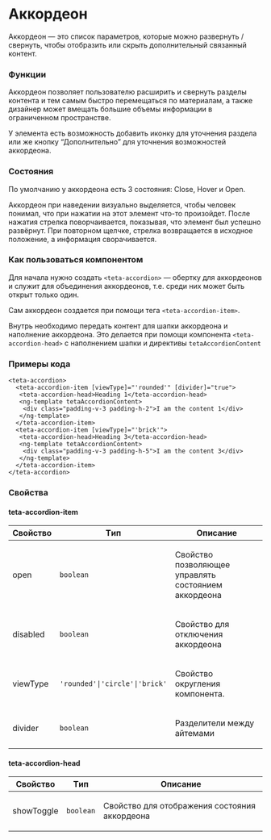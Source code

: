 
<Meta of={AccordionStories} />

# Аккордеон

Аккордеон — это список параметров, которые можно развернуть / свернуть, чтобы отобразить или скрыть дополнительный
связанный контент.

### Функции

Аккордеон позволяет пользователю расширить и свернуть разделы контента и тем самым быстро перемещаться по
материалам, а также дизайнер может вмещать большие объемы информации в ограниченном пространстве.

У элемента есть возможность добавить иконку для уточнения раздела или же кнопку “Дополнительно” для уточнения
возможностей аккордеона.

### Состояния

По умолчанию у аккордеона есть 3 состояния: Close, Hover и Open.

Аккордеон при наведении визуально выделяется, чтобы человек понимал, что при нажатии на этот элемент что-то
произойдет. После нажатия стрелка поворчаивается, показывая, что элемент был успешно развёрнут. При повторном
щелчке, стрелка возвращается в исходное положение, а информация сворачивается.

### Как пользоваться компонентом

Для начала нужно создать `<teta-accordion>` — обертку для аккордеонов и служит для объединения
аккордеонов, т.е. среди них может быть открыт только один.

Сам аккордеон создается при помощи тега `<teta-accordion-item>`.

Внутрь необходимо передать контент для шапки аккордеона и наполнение аккордеона. Это делается при помощи
компонента `<teta-accordion-head>` с наполнением шапки и директивы `tetaAccordionContent`

### Примеры кода

```
<teta-accordion>
  <teta-accordion-item [viewType]="'rounded'" [divider]="true">
   <teta-accordion-head>Heading 1</teta-accordion-head>
   <ng-template tetaAccordionContent>
    <div class="padding-v-3 padding-h-2">I am the content 1</div>
   </ng-template>
  </teta-accordion-item>
  <teta-accordion-item [viewType]="'brick'">
   <teta-accordion-head>Heading 3</teta-accordion-head>
   <ng-template tetaAccordionContent>
    <div class="padding-v-3 padding-h-5">I am the content 3</div>
   </ng-template>
  </teta-accordion-item>
</teta-accordion>
```

### Свойства

#### teta-accordion-item

<table>
  <thead>
    <tr>
      <th>Свойство</th>
      <th>Tип</th>
      <th>Описание</th>
    </tr>
  </thead>
  <tbody>
    <tr>
      <td class="text-align-center">
        <p>open</p>
      </td>
      <td class="text-align-center">
        <code>boolean</code>
      </td>
      <td class="text-align-center">
        <p>Свойство позволяющее управлять состоянием аккордеона</p>
      </td>
    </tr>
    <tr>
      <td class="text-align-center">
        <p>disabled</p>
      </td>
      <td class="text-align-center">
        <code>boolean</code>
      </td>
      <td class="text-align-center">
        <p>Свойство для отключения аккордеона</p>
      </td>
    </tr>
    <tr>
      <td class="text-align-center">
        <p>viewType</p>
      </td>
      <td class="text-align-center">
        <code>'rounded'|'circle'|'brick'</code>
      </td>
      <td class="text-align-center">
        <p>Свойство округления компонента.</p>
      </td>
    </tr>
    <tr>
      <td class="text-align-center">
        <p>divider</p>
      </td>
      <td class="text-align-center">
        <code>boolean</code>
      </td>
      <td class="text-align-center">
        <p>Разделители между айтемами</p>
      </td>
    </tr>
  </tbody>
</table>

#### teta-accordion-head

<table>
  <thead>
    <tr>
      <th>Свойство</th>
      <th>Tип</th>
      <th>Описание</th>
    </tr>
  </thead>
  <tbody>
    <tr>
      <td class="text-align-center">
        <p>showToggle</p>
      </td>
      <td class="text-align-center">
        <code>boolean</code>
      </td>
      <td class="text-align-center">
        <p>Свойство для отображения состояния аккордеона</p>
      </td>
    </tr>
  </tbody>
</table>
